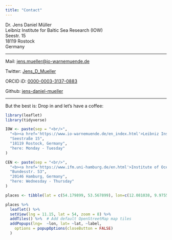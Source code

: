 ```yaml
---
title: "Contact"
---
```



Dr. Jens Daniel Müller  
Leibniz Institute for Baltic Sea Research (IOW)  
Seestr. 15  
18119 Rostock  
Germany  

***

Mail: [jens.mueller@io-warnemuende.de](mailto:jens.mueller@io-warnemuende.de)  

Twitter: [Jens_D_Mueller](https://twitter.com/Jens_D_Mueller)

ORCID iD: [0000-0003-3137-0883](https://orcid.org/0000-0003-3137-0883)

Github: [jens-daniel-mueller](https://github.com/jens-daniel-mueller)

***

But the best is: Drop in and let's have a coffee:

```r
library(leaflet)
library(tidyverse)

IOW <- paste(sep = "<br/>",
  "<b><a href='https://www.io-warnemuende.de/en_index.html'>Leibniz Institute for Baltic Sea Research (IOW)</a></b>",
  "Seestraße 15",
  "18119 Rostock, Germany",
  "here: Monday - Tuesday"
)

CEN <- paste(sep = "<br/>",
  "<b><a href='https://www.ifm.uni-hamburg.de/en.html'>Institute of Oceanography (IfM)</a></b>",
  "Bundesstr. 53",
  "20146 Hamburg, Germany",
  "here: Wednesday - Thursday"
)

places <- tibble(lat = c(54.179899, 53.567899), lon=c(12.081038, 9.975583), label=c(IOW, CEN))

places %>% 
  leaflet() %>%
  setView(lng = 11.15, lat = 54, zoom = 8) %>% 
  addTiles() %>%  # Add default OpenStreetMap map tiles
  addPopups(lng=  ~lon, lat= ~lat, ~label,
    options = popupOptions(closeButton = FALSE)
  )

```

